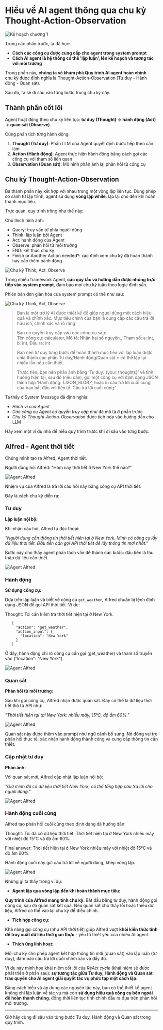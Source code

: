 # Hiểu về AI agent thông qua chu kỳ Thought-Action-Observation

<img src="https://huggingface.co/datasets/agents-course/course-images/resolve/main/en/unit1/whiteboard-check-3.jpg" alt="Kế hoạch chương 1"/>

Trong các phần trước, ta đã học:

- **Cách các công cụ được cung cấp cho agent trong system prompt**
- **Cách AI agent là hệ thống có thể 'lập luận', lên kế hoạch và tương tác với môi trường**

Trong phần này, **chúng ta sẽ khám phá Quy trình AI agent hoàn chỉnh** - chu kỳ được định nghĩa là Thought-Action-Observation (Tư duy - Hành động - Quan sát).

Sau đó, ta sẽ đi sâu vào từng bước trong chu kỳ này.

## Thành phần cốt lõi

Agent hoạt động theo chu kỳ liên tục: **tư duy (Thought) → hành động (Act) → quan sát (Observe)**.

Cùng phân tích từng hành động:

1. **Thought (Tư duy)**: Phần LLM của Agent quyết định bước tiếp theo cần làm
2. **Action (Hành động)**: Agent thực hiện hành động bằng cách gọi các công cụ với tham số liên quan
3. **Observation (Quan sát)**: Mô hình phản ánh lại phản hồi từ công cụ

## Chu kỳ Thought-Action-Observation

Ba thành phần này kết hợp với nhau trong một vòng lặp liên tục. Dùng phép so sánh từ lập trình, agent sử dụng **vòng lặp while**: lặp lại cho đến khi hoàn thành mục tiêu.

Trực quan, quy trình trông như thế này:

Chú thích hình ảnh:
- Query: truy vấn từ phía người dùng
- Think: lập luận bởi Agent
- Act: hành động của Agent
- Observe: phản hồi từ môi trường
- END: kết thúc chu kỳ
- Finish or Another Action needed?: xác định xem chu kỳ đã hoàn thành hay cần thêm hành động

<img src="https://huggingface.co/datasets/agents-course/course-images/resolve/main/en/unit1/AgentCycle.gif" alt="Chu kỳ Think, Act, Observe"/>

Trong nhiều framework Agent, **các quy tắc và hướng dẫn được nhúng trực tiếp vào system prompt**, đảm bảo mọi chu kỳ tuân theo logic định sẵn.

Phiên bản đơn giản hóa của system prompt có thể như sau:

<img src="https://huggingface.co/datasets/agents-course/course-images/resolve/main/en/unit1/system_prompt_cycle.png" alt="Chu kỳ Think, Act, Observe"/>

> Bạn là một trợ lý AI được thiết kế để giúp người dùng một cách hiệu quả và chính xác. Mục tiêu chính của bạn là cung cấp các câu trả lời hữu ích, chính xác và rõ ràng.
> 
> Bạn có quyền truy cập vào các công cụ sau:  
> Tên công cụ: calculator, Mô tả: Nhân hai số nguyên., Tham số: a: int, b: int, Đầu ra: int  
> 
> Bạn nên tư duy từng bước để hoàn thành mục tiêu với lập luận được chia thành các phần Tư duy/Hành động/Quan sát > có thể lặp lại nhiều lần nếu cần thiết.  
> 
> Trước tiên, bạn nên phản ánh bằng ‘Tư duy: {your_thoughts}’ về tình huống hiện tại, sau đó (nếu cần), gọi một công cụ với định dạng JSON thích hợp ‘Hành động: {JSON_BLOB}’, hoặc in câu trả lời cuối cùng của bạn bắt đầu với tiền tố ‘Câu trả lời cuối cùng:’


Ta thấy ở System Message đã định nghĩa:

- *Hành vi của Agent*
- *Các công cụ Agent có quyền truy cập* như đã mô tả ở phần trước
- *Chu kỳ Thought-Action-Observation* được tích hợp vào hướng dẫn cho LLM

Hãy xem một ví dụ nhỏ để hiểu quy trình trước khi đi sâu vào từng bước.

## Alfred - Agent thời tiết

Chúng mình tạo ra Alfred, Agent thời tiết.

Người dùng hỏi Alfred: "Hôm nay thời tiết ở New York thế nào?"

<img src="https://huggingface.co/datasets/agents-course/course-images/resolve/main/en/unit1/alfred-agent.jpg" alt="Agent Alfred"/>

Nhiệm vụ của Alfred là trả lời câu hỏi này bằng công cụ API thời tiết.

Đây là cách chu kỳ diễn ra:

### Tư duy

**Lập luận nội bộ:**

Khi nhận câu hỏi, Alfred tự độc thoại:

*"Người dùng cần thông tin thời tiết hiện tại ở New York. Mình có công cụ lấy dữ liệu thời tiết. Đầu tiên cần gọi API thời tiết để lấy thông tin mới nhất."*

Bước này cho thấy agent phân tách vấn đề thành các bước: đầu tiên là thu thập dữ liệu cần thiết.

<img src="https://huggingface.co/datasets/agents-course/course-images/resolve/main/en/unit1/alfred-agent-1.jpg" alt="Agent Alfred"/>

### Hành động

**Sử dụng công cụ:**

Dựa trên lập luận và biết về công cụ `get_weather`, Alfred chuẩn bị lệnh định dạng JSON để gọi API thời tiết. Ví dụ:

Thought: Tôi cần kiểm tra thời tiết hiện tại ở New York.

 ```
    {
      "action": "get_weather",
      "action_input": {
        "location": "New York"
      }
    }
 ```

Ở đây, hành động chỉ rõ công cụ cần gọi (get_weather) và tham số truyền vào ("location": "New York").

<img src="https://huggingface.co/datasets/agents-course/course-images/resolve/main/en/unit1/alfred-agent-2.jpg" alt="Agent Alfred"/>

### Quan sát

**Phản hồi từ môi trường:**

Sau khi gọi công cụ, Alfred nhận được quan sát. Đây có thể là dữ liệu thời tiết thô từ API như:

*"Thời tiết hiện tại tại New York: nhiều mây, 15°C, độ ẩm 60%."*

<img src="https://huggingface.co/datasets/agents-course/course-images/resolve/main/en/unit1/alfred-agent-3.jpg" alt="Agent Alfred"/>

Quan sát này được thêm vào prompt như ngữ cảnh bổ sung. Nó đóng vai trò phản hồi thực tế, xác nhận hành động thành công và cung cấp thông tin cần thiết.

### Cập nhật tư duy

**Phản ánh:**

Với quan sát mới, Alfred cập nhật lập luận nội bộ:

*"Giờ mình đã có dữ liệu thời tiết New York, có thể tổng hợp câu trả lời cho người dùng."*

<img src="https://huggingface.co/datasets/agents-course/course-images/resolve/main/en/unit1/alfred-agent-4.jpg" alt="Agent Alfred"/>

### Hành động cuối cùng

Alfred tạo phản hồi cuối cùng theo định dạng đã hướng dẫn:

Thought: Tôi đã có dữ liệu thời tiết. Thời tiết hiện tại ở New York nhiều mây với nhiệt độ 15°C và độ ẩm 60%.

Final answer: Thời tiết hiện tại ở New York nhiều mây với nhiệt độ 15°C và độ ẩm 60%.

Hành động cuối này gửi câu trả lời về người dùng, khép vòng lặp.

<img src="https://huggingface.co/datasets/agents-course/course-images/resolve/main/en/unit1/alfred-agent-5.jpg" alt="Agent Alfred"/>

Những gì ta thấy trong ví dụ:

- **Agent lặp qua vòng lặp đến khi hoàn thành mục tiêu:**
    
**Quy trình của Alfred mang tính chu kỳ**. Bắt đầu bằng tư duy, hành động gọi công cụ, sau đó quan sát kết quả. Nếu quan sát cho thấy lỗi hoặc thiếu dữ liệu, Alfred có thể vào lại chu kỳ để điều chỉnh.
    
- **Tích hợp công cụ:**

Khả năng gọi công cụ (như API thời tiết) giúp Alfred vượt **khỏi kiến thức tĩnh để truy xuất dữ liệu thời gian thực** - yếu tố thiết yếu của nhiều AI agent.

- **Thích ứng linh hoạt:**

Mỗi chu kỳ cho phép agent kết hợp thông tin mới (quan sát) vào lập luận (tư duy), đảm bảo câu trả lời cuối chính xác và đầy đủ.
    
Ví dụ này minh họa khái niệm cốt lõi của *ReAct cycle* (khái niệm sẽ được phát triển ở phần sau): **sự tương tác giữa Tư duy, Hành động và Quan sát trao quyền cho AI agent giải quyết tác vụ phức tạp một cách lặp**. 

Bằng cách hiểu và áp dụng các nguyên tắc này, bạn có thể thiết kế agent không chỉ lập luận về tác vụ mà còn **sử dụng hiệu quả công cụ bên ngoài để hoàn thành chúng**, đồng thời liên tục tinh chỉnh đầu ra dựa trên phản hồi môi trường.

---

Giờ hãy cùng đi sâu vào từng bước Tư duy, Hành động và Quan sát trong quy trình.